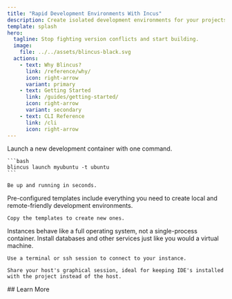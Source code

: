 ```yaml
---
title: "Rapid Development Environments With Incus"
description: Create isolated development environments for your projects quickly.
template: splash
hero:
  tagline: Stop fighting version conflicts and start building. 
  image:
    file: ../../assets/blincus-black.svg
  actions:
    - text: Why Blincus?
      link: /reference/why/
      icon: right-arrow
      variant: primary
    - text: Getting Started
      link: /guides/getting-started/
      icon: right-arrow
      variant: secondary
    - text: CLI Reference
      link: /cli
      icon: right-arrow
---
```




  <Card title="Fast" icon="rocket">
    Launch a new development container with one command. 

    ```bash
    blincus launch myubuntu -t ubuntu
    ```

    Be up and running in seconds.
  </Card>

  <Card title="Opinionated" icon="list-format">
    Pre-configured templates include everything you need to create local and remote-friendly development environments.
    
    Copy the templates to create new ones.
  </Card>
  <Card title="Flexible" icon="laptop">
    Instances behave like a full operating system, not a single-process container. Install databases and other services just like you would a virtual machine.
    
    Use a terminal or ssh session to connect to your instance.

    Share your host's graphical session, ideal for keeping IDE's installed with the project instead of the host.
  </Card>
## Learn More

<CardGrid stagger>
	<Card title="Learn About Blincus" icon="document">
		  <LinkCard title="Features" href="/reference/features/" />
		  <LinkCard title="How Blincus Works" href="/reference/how-blincus-works/" />
	</Card>
	<Card title="Make It Yours" icon="add-document">
	  <LinkCard title="Customizing Blincus" href="/guides/customizing/" />
	  <LinkCard title="Tips & Tricks" href="/guides/tips-tricks/" />
	</Card>
	<Card title="Reference" icon="setting">
	  <LinkCard title="CLI Reference" href="/cli/" />
	</Card>

</CardGrid>
